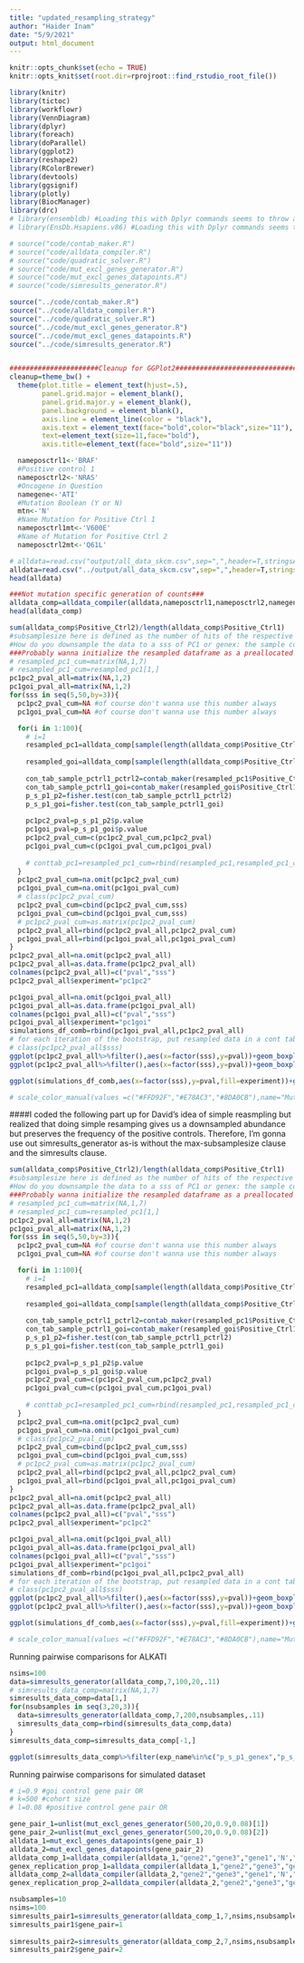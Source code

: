 ```yaml
---
title: "updated_resampling_strategy"
author: "Haider Inam"
date: "5/9/2021"
output: html_document
---
```


```r
knitr::opts_chunk$set(echo = TRUE)
knitr::opts_knit$set(root.dir=rprojroot::find_rstudio_root_file())
```

```r
library(knitr)
library(tictoc)
library(workflowr)
library(VennDiagram)
library(dplyr)
library(foreach)
library(doParallel)
library(ggplot2)
library(reshape2)
library(RColorBrewer)
library(devtools)
library(ggsignif)
library(plotly)
library(BiocManager)
library(drc)
# library(ensembldb) #Loading this with Dplyr commands seems to throw an error in Rmd
# library(EnsDb.Hsapiens.v86) #Loading this with Dplyr commands seems to throw an error in Rmd

# source("code/contab_maker.R")
# source("code/alldata_compiler.R")
# source("code/quadratic_solver.R")
# source("code/mut_excl_genes_generator.R")
# source("code/mut_excl_genes_datapoints.R")
# source("code/simresults_generator.R")

source("../code/contab_maker.R")
source("../code/alldata_compiler.R")
source("../code/quadratic_solver.R")
source("../code/mut_excl_genes_generator.R")
source("../code/mut_excl_genes_datapoints.R")
source("../code/simresults_generator.R")


######################Cleanup for GGPlot2#########################################
cleanup=theme_bw() +
  theme(plot.title = element_text(hjust=.5),
        panel.grid.major = element_blank(),
        panel.grid.major.y = element_blank(),
        panel.background = element_blank(),
        axis.line = element_line(color = "black"),
        axis.text = element_text(face="bold",color="black",size="11"),
        text=element_text(size=11,face="bold"),
        axis.title=element_text(face="bold",size="11"))
```


```r
  nameposctrl1<-'BRAF'
  #Positive control 1
  nameposctrl2<-'NRAS'
  #Oncogene in Question
  namegene<-'ATI'
  #Mutation Boolean (Y or N)
  mtn<-'N'
  #Name Mutation for Positive Ctrl 1
  nameposctrl1mt<-'V600E'
  #Name of Mutation for Positive Ctrl 2
  nameposctrl2mt<-'Q61L'

# alldata=read.csv("output/all_data_skcm.csv",sep=",",header=T,stringsAsFactors=F)
alldata=read.csv("../output/all_data_skcm.csv",sep=",",header=T,stringsAsFactors=F)
head(alldata)
```


```r
###Not mutation specific generation of counts###
alldata_comp=alldata_compiler(alldata,nameposctrl1,nameposctrl2,namegene,'N',"N/A","N/A")[[2]]
head(alldata_comp)
```
```r
sum(alldata_comp$Positive_Ctrl2)/length(alldata_comp$Positive_Ctrl1)
#subsamplesize here is defined as the number of hits of the respective gene, the PC1 or PC2 in this case.
#How do you downsample the data to a sss of PC1 or genex: the sample command takes in how many rows you wanna randomly sample. For example, there are 96 NRAS hits in the entire dataset and is at a frequency of 27%. So if you wanted it to be 40 instead, you would have to subsample 40/0.27=148 rows of data
###Probably wanna initialize the resampled dataframe as a preallocated matrix
# resampled_pc1_cum=matrix(NA,1,7)
# resampled_pc1_cum=resampled_pc1[1,]
pc1pc2_pval_all=matrix(NA,1,2)
pc1goi_pval_all=matrix(NA,1,2)
for(sss in seq(5,50,by=3)){
  pc1pc2_pval_cum=NA #of course don't wanna use this number always
  pc1goi_pval_cum=NA #of course don't wanna use this number always

  for(i in 1:100){
    # i=1
    resampled_pc1=alldata_comp[sample(length(alldata_comp$Positive_Ctrl1),sss*length(alldata_comp$Positive_Ctrl1)/sum(alldata_comp$Positive_Ctrl1),replace = T,prob = NULL),]
    
    resampled_goi=alldata_comp[sample(length(alldata_comp$Positive_Ctrl1),sss*length(alldata_comp$Positive_Ctrl1)/sum(alldata_comp$genex),replace = T,prob = NULL),]
  
    con_tab_sample_pctrl1_pctrl2=contab_maker(resampled_pc1$Positive_Ctrl1,resampled_pc1$Positive_Ctrl2,resampled_pc1)
    con_tab_sample_pctrl1_goi=contab_maker(resampled_goi$Positive_Ctrl1,resampled_goi$genex,resampled_goi)
    p_s_p1_p2=fisher.test(con_tab_sample_pctrl1_pctrl2)
    p_s_p1_goi=fisher.test(con_tab_sample_pctrl1_goi)
    
    pc1pc2_pval=p_s_p1_p2$p.value
    pc1goi_pval=p_s_p1_goi$p.value
    pc1pc2_pval_cum=c(pc1pc2_pval_cum,pc1pc2_pval)
    pc1goi_pval_cum=c(pc1goi_pval_cum,pc1goi_pval)
    
    # conttab_pc1=resampled_pc1_cum=rbind(resampled_pc1,resampled_pc1_cum)
  }
  pc1pc2_pval_cum=na.omit(pc1pc2_pval_cum)
  pc1goi_pval_cum=na.omit(pc1goi_pval_cum)
  # class(pc1pc2_pval_cum)
  pc1pc2_pval_cum=cbind(pc1pc2_pval_cum,sss)
  pc1goi_pval_cum=cbind(pc1goi_pval_cum,sss)
  # pc1pc2_pval_cum=as.matrix(pc1pc2_pval_cum)
  pc1pc2_pval_all=rbind(pc1pc2_pval_all,pc1pc2_pval_cum)
  pc1goi_pval_all=rbind(pc1goi_pval_all,pc1goi_pval_cum)
}
pc1pc2_pval_all=na.omit(pc1pc2_pval_all)
pc1pc2_pval_all=as.data.frame(pc1pc2_pval_all)
colnames(pc1pc2_pval_all)=c("pval","sss")
pc1pc2_pval_all$experiment="pc1pc2"

pc1goi_pval_all=na.omit(pc1goi_pval_all)
pc1goi_pval_all=as.data.frame(pc1goi_pval_all)
colnames(pc1goi_pval_all)=c("pval","sss")
pc1goi_pval_all$experiment="pc1goi"
simulations_df_comb=rbind(pc1goi_pval_all,pc1pc2_pval_all)
# for each iteration of the bootstrap, put resampled data in a cont table. Could probably do that outside of the main for-loop for faster computation
# class(pc1pc2_pval_all$sss)
ggplot(pc1pc2_pval_all%>%filter(),aes(x=factor(sss),y=pval))+geom_boxplot()+geom_hline(yintercept=0.3,linetype="dashed",color="red")
ggplot(pc1pc2_pval_all%>%filter(),aes(x=factor(sss),y=pval))+geom_boxplot()+geom_hline(yintercept=0.3,linetype="dashed",color="red")+scale_y_continuous(trans="log10",name="P-value distribution of BRAF vs NRAS")+scale_x_discrete("Subsample Size")+cleanup

ggplot(simulations_df_comb,aes(x=factor(sss),y=pval,fill=experiment))+geom_boxplot()+geom_hline(yintercept=0.3,linetype="dashed",color="red")+scale_y_continuous(trans="log10",name="P-value distribution of BRAF vs NRAS")+scale_x_discrete("Subsample Size")+cleanup+scale_fill_manual(values=c("#FFD92F","#E78AC3"))

# scale_color_manual(values =c("#FFD92F","#E78AC3","#8DA0CB"),name="Mutation")

```

####I coded the following part up for David's idea of simple reasmpling but realized that doing simple resamping gives us a downsampled abundance but preserves the frequency of the positive controls. Therefore, I'm gonna use out simresults_generator as-is without the max-subsamplesize clause and the simresults clause.

```r
sum(alldata_comp$Positive_Ctrl2)/length(alldata_comp$Positive_Ctrl1)
#subsamplesize here is defined as the number of hits of the respective gene, the PC1 or PC2 in this case.
#How do you downsample the data to a sss of PC1 or genex: the sample command takes in how many rows you wanna randomly sample. For example, there are 96 NRAS hits in the entire dataset and is at a frequency of 27%. So if you wanted it to be 40 instead, you would have to subsample 40/0.27=148 rows of data
###Probably wanna initialize the resampled dataframe as a preallocated matrix
# resampled_pc1_cum=matrix(NA,1,7)
# resampled_pc1_cum=resampled_pc1[1,]
pc1pc2_pval_all=matrix(NA,1,2)
pc1goi_pval_all=matrix(NA,1,2)
for(sss in seq(5,50,by=3)){
  pc1pc2_pval_cum=NA #of course don't wanna use this number always
  pc1goi_pval_cum=NA #of course don't wanna use this number always

  for(i in 1:100){
    # i=1
    resampled_pc1=alldata_comp[sample(length(alldata_comp$Positive_Ctrl1),sss*length(alldata_comp$Positive_Ctrl1)/sum(alldata_comp$Positive_Ctrl1),replace = T,prob = NULL),]
    
    resampled_goi=alldata_comp[sample(length(alldata_comp$Positive_Ctrl1),sss*length(alldata_comp$Positive_Ctrl1)/sum(alldata_comp$genex),replace = T,prob = NULL),]
  
    con_tab_sample_pctrl1_pctrl2=contab_maker(resampled_pc1$Positive_Ctrl1,resampled_pc1$Positive_Ctrl2,resampled_pc1)
    con_tab_sample_pctrl1_goi=contab_maker(resampled_goi$Positive_Ctrl1,resampled_goi$genex,resampled_goi)
    p_s_p1_p2=fisher.test(con_tab_sample_pctrl1_pctrl2)
    p_s_p1_goi=fisher.test(con_tab_sample_pctrl1_goi)
    
    pc1pc2_pval=p_s_p1_p2$p.value
    pc1goi_pval=p_s_p1_goi$p.value
    pc1pc2_pval_cum=c(pc1pc2_pval_cum,pc1pc2_pval)
    pc1goi_pval_cum=c(pc1goi_pval_cum,pc1goi_pval)
    
    # conttab_pc1=resampled_pc1_cum=rbind(resampled_pc1,resampled_pc1_cum)
  }
  pc1pc2_pval_cum=na.omit(pc1pc2_pval_cum)
  pc1goi_pval_cum=na.omit(pc1goi_pval_cum)
  # class(pc1pc2_pval_cum)
  pc1pc2_pval_cum=cbind(pc1pc2_pval_cum,sss)
  pc1goi_pval_cum=cbind(pc1goi_pval_cum,sss)
  # pc1pc2_pval_cum=as.matrix(pc1pc2_pval_cum)
  pc1pc2_pval_all=rbind(pc1pc2_pval_all,pc1pc2_pval_cum)
  pc1goi_pval_all=rbind(pc1goi_pval_all,pc1goi_pval_cum)
}
pc1pc2_pval_all=na.omit(pc1pc2_pval_all)
pc1pc2_pval_all=as.data.frame(pc1pc2_pval_all)
colnames(pc1pc2_pval_all)=c("pval","sss")
pc1pc2_pval_all$experiment="pc1pc2"

pc1goi_pval_all=na.omit(pc1goi_pval_all)
pc1goi_pval_all=as.data.frame(pc1goi_pval_all)
colnames(pc1goi_pval_all)=c("pval","sss")
pc1goi_pval_all$experiment="pc1goi"
simulations_df_comb=rbind(pc1goi_pval_all,pc1pc2_pval_all)
# for each iteration of the bootstrap, put resampled data in a cont table. Could probably do that outside of the main for-loop for faster computation
# class(pc1pc2_pval_all$sss)
ggplot(pc1pc2_pval_all%>%filter(),aes(x=factor(sss),y=pval))+geom_boxplot()+geom_hline(yintercept=0.3,linetype="dashed",color="red")
ggplot(pc1pc2_pval_all%>%filter(),aes(x=factor(sss),y=pval))+geom_boxplot()+geom_hline(yintercept=0.3,linetype="dashed",color="red")+scale_y_continuous(trans="log10",name="P-value distribution of BRAF vs NRAS")+scale_x_discrete("Subsample Size")+cleanup

ggplot(simulations_df_comb,aes(x=factor(sss),y=pval,fill=experiment))+geom_boxplot()+geom_hline(yintercept=0.3,linetype="dashed",color="red")+scale_y_continuous(trans="log10",name="P-value distribution of BRAF vs NRAS")+scale_x_discrete("Subsample Size")+cleanup+scale_fill_manual(values=c("#FFD92F","#E78AC3"))

# scale_color_manual(values =c("#FFD92F","#E78AC3","#8DA0CB"),name="Mutation")

```
Running pairwise comparisons for ALKATI
```r
nsims=100
data=simresults_generator(alldata_comp,7,100,20,.11)
# simresults_data_comp=matrix(NA,1,7)
simresults_data_comp=data[1,]
for(nsubsamples in seq(3,20,3)){
  data=simresults_generator(alldata_comp,7,200,nsubsamples,.11)
  simresults_data_comp=rbind(simresults_data_comp,data)
}
simresults_data_comp=simresults_data_comp[-1,]

ggplot(simresults_data_comp%>%filter(exp_name%in%c("p_s_p1_genex","p_s_p1_p2")),aes(x=factor(subsample_size),y=p_val,fill=exp_name))+geom_boxplot()
```

Running pairwise comparisons for simulated dataset
```r
# i=0.9 #goi control gene pair OR
# k=500 #cohort size
# l=0.08 #positive control gene pair OR

gene_pair_1=unlist(mut_excl_genes_generator(500,20,0.9,0.08)[1])
gene_pair_2=unlist(mut_excl_genes_generator(500,20,0.9,0.08)[2])
alldata_1=mut_excl_genes_datapoints(gene_pair_1)
alldata_2=mut_excl_genes_datapoints(gene_pair_2)
alldata_comp_1=alldata_compiler(alldata_1,"gene2","gene3","gene1",'N',"N/A","N/A")[[2]]
genex_replication_prop_1=alldata_compiler(alldata_1,"gene2","gene3","gene1",'N',"N/A","N/A")[[1]]
alldata_comp_2=alldata_compiler(alldata_2,"gene2","gene3","gene1",'N',"N/A","N/A")[[2]]
genex_replication_prop_2=alldata_compiler(alldata_2,"gene2","gene3","gene1",'N',"N/A","N/A")[[1]]

nsubsamples=10
nsims=100
simresults_pair1=simresults_generator(alldata_comp_1,7,nsims,nsubsamples,genex_replication_prop_1)
simresults_pair1$gene_pair=1
      
simresults_pair2=simresults_generator(alldata_comp_2,7,nsims,nsubsamples,genex_replication_prop_2)
simresults_pair2$gene_pair=2
```

```r

```


